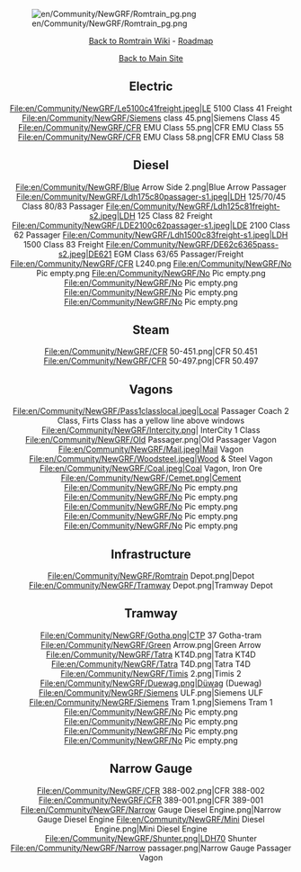 {{en/Merge|Romtrain}}

[[File:en/Community/NewGRF/Romtrain pg.png|center]]
<center>[[en/Community/NewGRF/Romtrain/Main Page|Back to Romtrain Wiki]] - [[en/Community/NewGRF/Romtrain/Graphics|Roadmap]]</center>
<center>[http://romaniainopenttd.synthasite.com/ Back to Main Site]</center>

<center>
==Electric==
<gallery caption="Electric" widths="100px" perrow="4">
File:en/Community/NewGRF/Le5100c41freight.jpeg|LE 5100 Class 41 Freight
File:en/Community/NewGRF/Siemens class 45.png|Siemens Class 45
File:en/Community/NewGRF/CFR EMU Class 55.png|CFR EMU Class 55
File:en/Community/NewGRF/CFR EMU Class 58.png|CFR EMU Class 58
</gallery>

==Diesel==
<gallery caption="Diesel" widths="100px" perrow="6">
File:en/Community/NewGRF/Blue Arrow Side 2.png|Blue Arrow Passager
File:en/Community/NewGRF/Ldh175c80passager-s1.jpeg|LDH 125/70/45 Class 80/83 Passager
File:en/Community/NewGRF/Ldh125c81freight-s2.jpeg|LDH 125 Class 82 Freight
File:en/Community/NewGRF/LDE2100c62passager-s1.jpeg|LDE 2100 Class 62 Passager
File:en/Community/NewGRF/Ldh1500c83freight-s1.jpeg|LDH 1500 Class 83 Freight
File:en/Community/NewGRF/DE62c6365pass-s2.jpeg|DE621 EGM Class 63/65 Passager/Freight
File:en/Community/NewGRF/CFR L240.png
File:en/Community/NewGRF/No Pic empty.png
File:en/Community/NewGRF/No Pic empty.png
File:en/Community/NewGRF/No Pic empty.png
File:en/Community/NewGRF/No Pic empty.png
File:en/Community/NewGRF/No Pic empty.png
</gallery>

==Steam==
<gallery caption="Steam" widths="100px" perrow="6">
File:en/Community/NewGRF/CFR 50-451.png|CFR 50.451
File:en/Community/NewGRF/CFR 50-497.png|CFR 50.497
</gallery>

==Vagons==
<gallery caption="Vagons" widths="100px" perrow="6">
File:en/Community/NewGRF/Pass1classlocal.jpeg|Local Passager Coach 2 Class, Firts Class has a yellow line above windows
File:en/Community/NewGRF/Intercity.png| InterCity 1 Class
File:en/Community/NewGRF/Old Passager.png|Old Passager Vagon
File:en/Community/NewGRF/Mail.jpeg|Mail Vagon
File:en/Community/NewGRF/Woodsteel.jpeg|Wood & Steel Vagon
File:en/Community/NewGRF/Coal.jpeg|Coal Vagon, Iron Ore
File:en/Community/NewGRF/Cemet.png|Cement
File:en/Community/NewGRF/No Pic empty.png
File:en/Community/NewGRF/No Pic empty.png
File:en/Community/NewGRF/No Pic empty.png
File:en/Community/NewGRF/No Pic empty.png
File:en/Community/NewGRF/No Pic empty.png
</gallery>

==Infrastructure==
<gallery caption="Infrastructure" widths="100px" perrow="6">
File:en/Community/NewGRF/Romtrain Depot.png|Depot
File:en/Community/NewGRF/Tramway Depot.png|Tramway Depot
</gallery>

==Tramway==
<gallery caption="Tramway" widths="100px" perrow="6">
File:en/Community/NewGRF/Gotha.png|CTP 37 Gotha-tram
File:en/Community/NewGRF/Green Arrow.png|Green Arrow
File:en/Community/NewGRF/Tatra KT4D.png|Tatra KT4D
File:en/Community/NewGRF/Tatra T4D.png|Tatra T4D
File:en/Community/NewGRF/Timis 2.png|Timis 2
File:en/Community/NewGRF/Duewag.png|Düwag (Duewag)
File:en/Community/NewGRF/Siemens ULF.png|Siemens ULF
File:en/Community/NewGRF/Siemens Tram 1.png|Siemens Tram 1
File:en/Community/NewGRF/No Pic empty.png
File:en/Community/NewGRF/No Pic empty.png
File:en/Community/NewGRF/No Pic empty.png
File:en/Community/NewGRF/No Pic empty.png
</gallery>

==Narrow Gauge==
<gallery caption="Narrow Gauge" widths="100px" perrow="6">
File:en/Community/NewGRF/CFR 388-002.png|CFR 388-002
File:en/Community/NewGRF/CFR 389-001.png|CFR 389-001
File:en/Community/NewGRF/Narrow Gauge Diesel Engine.png|Narrow Gauge Diesel Engine
File:en/Community/NewGRF/Mini Diesel Engine.png|Mini Diesel Engine
File:en/Community/NewGRF/Shunter.png|LDH70 Shunter
File:en/Community/NewGRF/Narrow passager.png|Narrow Gauge Passager Vagon
</gallery>
</center>